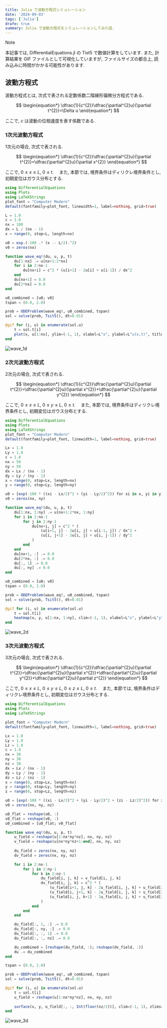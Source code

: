 ```yaml
---
title: Julia で波動方程式シミュレーション
date: '2024-09-03'
tags: ['Julia']
drafe: true
summary: Julia で波動方程式をシミュレーションしてみた話.
---
```


> [!NOTE]
> 本記事では, DifferentialEquations.jl の Tist5 で数値計算をしています. また, 計算結果を GIF ファイルとして可視化していますが, ファイルサイズの都合上, 読み込みに時間がかかる可能性があります.

## 波動方程式

波動方程式とは, 次式で表される定数係数二階線形偏微分方程式である. 

$$
\begin{equation*}
\dfrac{1}{c^{2}}\dfrac{\partial^{2}u}{\partial t^{2}}=\Delta u
\end{equation*}
$$

ここで, $c$ は波動の位相速度を表す係数である. 

### 1次元波動方程式

1次元の場合, 次式で表される.

$$
\begin{equation*}
\dfrac{1}{c^{2}}\dfrac{\partial^{2}u}{\partial t^{2}}=\dfrac{\partial^{2}u}{\partial x^{2}}
\end{equation*}
$$

ここで, $0\leq x\leq L$, $0\leq t$.　
また, 本節では, 境界条件はディリクレ境界条件とし, 初期変位はガウス分布とする.

```julia:wave_1d.jl
using DifferentialEquations
using Plots
using LaTeXStrings
plot_font = "Computer Modern"
default(fontfamily=plot_font, linewidth=1, label=nothing, grid=true)

L = 1.0
c = 1.0
nx = 100
dx = L / (nx - 1)
x = range(0, stop=L, length=nx)

u0 = exp.(-100 .* (x .- L/2).^2)
v0 = zeros(nx)

function wave_eq!(du, u, p, t)
    du[1:nx] .= u[nx+1:2*nx]
    for i in 2:nx-1
        du[nx+i] = c^2 * (u[i+1] - 2u[i] + u[i-1]) / dx^2
    end
    du[nx+1] = 0.0
    du[2*nx] = 0.0
end

u0_combined = [u0; v0]
tspan = (0.0, 2.0)

prob = ODEProblem(wave_eq!, u0_combined, tspan)
sol = solve(prob, Tsit5(), dt=0.01)

@gif for (i, u) in enumerate(sol.u)
    t = sol.t[i]
    plot(x, u[1:nx], ylim=(-1, 1), xlabel=L"x", ylabel=L"u(x,t)", title=L"t=" * string(round(t, digits=2)), lw=2, dpi=300)
end
```

![wave_1d](/static/images/julia/wave_1d.gif)

### 2次元波動方程式

2次元の場合, 次式で表される.

$$
\begin{equation*}
\dfrac{1}{c^{2}}\dfrac{\partial^{2}u}{\partial t^{2}}=\dfrac{\partial^{2}u}{\partial x^{2}}+\dfrac{\partial^{2}u}{\partial y^{2}}
\end{equation*}
$$

ここで, $0\leq x\leq L$, $0\leq y\leq L$, $0\leq t$.　
また, 本節では, 境界条件はディリクレ境界条件とし, 初期変位はガウス分布とする.

```julia:wave_2d.jl
using DifferentialEquations
using Plots
using LaTeXStrings
plot_font = "Computer Modern"
default(fontfamily=plot_font, linewidth=1, label=nothing, grid=true)

Lx = 1.0
Ly = 1.0
c = 1.0
nx = 50
ny = 50
dx = Lx / (nx - 1)
dy = Ly / (ny - 1)
x = range(0, stop=Lx, length=nx)
y = range(0, stop=Ly, length=ny)

u0 = [exp(-100 * ((xi - Lx/2)^2 + (yi - Ly/2)^2)) for xi in x, yi in y]
v0 = zeros(nx, ny)

function wave_eq!(du, u, p, t)
    du[1:nx, 1:ny] .= u[nx+1:2*nx, 1:ny]
    for i in 2:nx-1
        for j in 2:ny-1
            du[nx+i, j] = c^2 * (
                (u[i+1, j] - 2u[i, j] + u[i-1, j]) / dx^2 +
                (u[i, j+1] - 2u[i, j] + u[i, j-1]) / dy^2
            )
        end
    end
    du[nx+1, :] .= 0.0
    du[2*nx, :] .= 0.0
    du[:, 1] .= 0.0
    du[:, ny] .= 0.0
end

u0_combined = [u0; v0]
tspan = (0.0, 2.0)

prob = ODEProblem(wave_eq!, u0_combined, tspan)
sol = solve(prob, Tsit5(), dt=0.01)

@gif for (i, u) in enumerate(sol.u)
    t = sol.t[i]
    heatmap(x, y, u[1:nx, 1:ny], clim=(-1, 1), xlabel=L"x", ylabel=L"y", title=L"t=" * string(round(t, digits=2)), dpi=300)
end
```

![wave_2d](/static/images/julia/wave_2d.gif)

### 3次元波動方程式

3次元の場合, 次式で表される.

$$
\begin{equation*}
\dfrac{1}{c^{2}}\dfrac{\partial^{2}u}{\partial t^{2}}=\dfrac{\partial^{2}u}{\partial x^{2}}+\dfrac{\partial^{2}u}{\partial y^{2}}+\dfrac{\partial^{2}u}{\partial z^{2}}
\end{equation*}
$$

ここで, $0\leq x\leq L$, $0\leq y\leq L$, $0\leq z\leq L$, $0\leq t$.　
また, 本節では, 境界条件はディリクレ境界条件とし, 初期変位はガウス分布とする.

```julia:wave_3d.jl
using DifferentialEquations
using Plots
using LaTeXStrings

plot_font = "Computer Modern"
default(fontfamily=plot_font, linewidth=1, label=nothing, grid=true)

Lx = 1.0
Ly = 1.0
Lz = 1.0
c = 1.0
nx = 30
ny = 30
nz = 30
dx = Lx / (nx - 1)
dy = Ly / (ny - 1)
dz = Lz / (nz - 1)
x = range(0, stop=Lx, length=nx)
y = range(0, stop=Ly, length=ny)
z = range(0, stop=Lz, length=nz)

u0 = [exp(-100 * ((xi - Lx/2)^2 + (yi - Ly/2)^2 + (zi - Lz/2)^2)) for xi in x, yi in y, zi in z]
v0 = zeros(nx, ny, nz)

u0_flat = reshape(u0, :)
v0_flat = reshape(v0, :)
u0_combined = [u0_flat; v0_flat]

function wave_eq!(du, u, p, t)
    u_field = reshape(u[1:nx*ny*nz], nx, ny, nz)
    v_field = reshape(u[nx*ny*nz+1:end], nx, ny, nz)
    
    du_field = zeros(nx, ny, nz)
    dv_field = zeros(nx, ny, nz)

    for i in 2:nx-1
        for j in 2:ny-1
            for k in 2:nz-1
                du_field[i, j, k] = v_field[i, j, k]
                dv_field[i, j, k] = c^2 * (
                    (u_field[i+1, j, k] - 2u_field[i, j, k] + u_field[i-1, j, k]) / dx^2 +
                    (u_field[i, j+1, k] - 2u_field[i, j, k] + u_field[i, j-1, k]) / dy^2 +
                    (u_field[i, j, k+1] - 2u_field[i, j, k] + u_field[i, j, k-1]) / dz^2
                )
            end
        end
    end

    du_field[:, 1, :] .= 0.0
    du_field[:, ny, :] .= 0.0
    du_field[:, :, 1] .= 0.0
    du_field[:, :, nz] .= 0.0

    du_combined = [reshape(du_field, :); reshape(dv_field, :)]
    du .= du_combined
end

tspan = (0.0, 2.0)

prob = ODEProblem(wave_eq!, u0_combined, tspan)
sol = solve(prob, Tsit5(), dt=0.01)

@gif for (i, u) in enumerate(sol.u)
    t = sol.t[i]
    u_field = reshape(u[1:nx*ny*nz], nx, ny, nz)
    
    surface(x, y, u_field[:, :, Int(floor(nz/2))], clim=(-1, 1), zlims=(-1, 1), xlabel=L"x", ylabel=L"y", zlabel=L"u", title=L"t=" * string(round(t, digits=2)), dpi=300)
end
```

![wave_3d](/static/images/julia/wave_3d.gif)